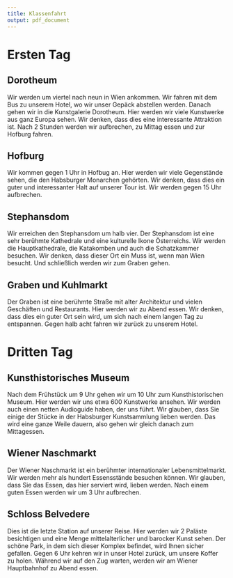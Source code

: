 ```yaml
---
title: Klassenfahrt
output: pdf_document
---
```


# Ersten Tag

## Dorotheum
Wir werden um viertel nach neun in Wien ankommen.
Wir fahren mit dem Bus zu unserem Hotel, wo wir unser Gepäck abstellen werden.
Danach gehen wir in die Kunstgalerie Dorotheum.
Hier werden wir viele Kunstwerke aus ganz Europa sehen.
Wir denken, dass dies eine interessante Attraktion ist.
Nach 2 Stunden werden wir aufbrechen, zu Mittag essen und zur Hofburg fahren.

## Hofburg
Wir kommen gegen 1 Uhr in Hofbug an.
Hier werden wir viele Gegenstände sehen, die den Habsburger Monarchen gehörten.
Wir denken, dass dies ein guter und interessanter Halt auf unserer Tour ist.
Wir werden gegen 15 Uhr aufbrechen.

## Stephansdom
Wir erreichen den Stephansdom um halb vier.
Der Stephansdom ist eine sehr berühmte Kathedrale und eine kulturelle Ikone Österreichs.
Wir werden die Hauptkathedrale, die Katakomben und auch die Schatzkammer besuchen.
Wir denken, dass dieser Ort ein Muss ist, wenn man Wien besucht.
Und schließlich werden wir zum Graben gehen.

## Graben und Kuhlmarkt
Der Graben ist eine berühmte Straße mit alter Architektur und vielen Geschäften und Restaurants.
Hier werden wir zu Abend essen.
Wir denken, dass dies ein guter Ort sein wird, um sich nach einem langen Tag zu entspannen.
Gegen halb acht fahren wir zurück zu unserem Hotel.

# Dritten Tag

## Kunsthistorisches Museum
Nach dem Frühstück um 9 Uhr gehen wir um 10 Uhr zum Kunsthistorischen Museum.
Hier werden wir uns etwa 600 Kunstwerke ansehen.
Wir werden auch einen netten Audioguide haben, der uns führt.
Wir glauben, dass Sie einige der Stücke in der Habsburger Kunstsammlung lieben werden.
Das wird eine ganze Weile dauern, also gehen wir gleich danach zum Mittagessen.

## Wiener Naschmarkt
Der Wiener Naschmarkt ist ein berühmter internationaler Lebensmittelmarkt.
Wir werden mehr als hundert Essensstände besuchen können.
Wir glauben, dass Sie das Essen, das hier serviert wird, lieben werden.
Nach einem guten Essen werden wir um 3 Uhr aufbrechen.

## Schloss Belvedere
Dies ist die letzte Station auf unserer Reise.
Hier werden wir 2 Paläste besichtigen und eine Menge mittelalterlicher und barocker Kunst sehen.
Der schöne Park, in dem sich dieser Komplex befindet, wird Ihnen sicher gefallen.
Gegen 6 Uhr kehren wir in unser Hotel zurück, um unsere Koffer zu holen.
Während wir auf den Zug warten, werden wir am Wiener Hauptbahnhof zu Abend essen.

